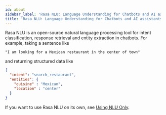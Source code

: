 ```yaml
---
id: about
sidebar_label: 'Rasa NLU: Language Understanding for Chatbots and AI assistants'
title: 'Rasa NLU: Language Understanding for Chatbots and AI assistants'
---
```


<a aria-hidden="true" tabIndex="-1" className="anchor enhancedAnchor" id="about-rasa-nlu"></a>

Rasa NLU is an open-source natural language processing tool for intent classification, response retrieval and
entity extraction in chatbots. For example, taking a sentence like

```console
"I am looking for a Mexican restaurant in the center of town"
```

and returning structured data like

```json
{
  "intent": "search_restaurant",
  "entities": {
    "cuisine" : "Mexican",
    "location" : "center"
  }
}
```

If you want to use Rasa NLU on its own, see [Using NLU Only](/docs/nlu/using-nlu-only).
